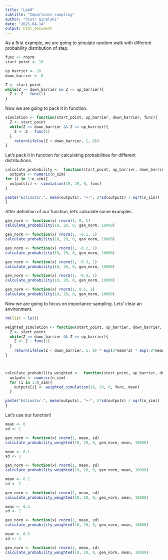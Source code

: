 ```yaml
---
title: "Lab9"
subtitle: "Importance sampling"
author: "Piotr Ginalski"
date: "2025-04-14"
output: html_document
---
```


As a first example, we are going to simulate random walk with different probability distribution of step.

```r
func <- rnorm
start_point <- 10

up_barrier <- 20
down_barrier <- 0

Z <- start_point
while(Z >= down_barrier && Z <= up_barrier){
  Z <- Z - func(1)
}
```

Now we are going to pack it in function.

```r
simulation <- function(start_point, up_barrier, down_barrier, func){
  Z <- start_point
  while(Z >= down_barrier && Z <= up_barrier){
    Z <- Z - func(1)
  }
    return(ifelse(Z < down_barrier, 1, 0))
}
```

Let's pack it in function for calculating probabilities for different distributions.

```r
calculate_probability <-  function(start_point, up_barrier, down_barrier, func, n_sim){
  outputs <- numeric(n_sim)
for (i in 1:n_sim){
  outputs[i] <- simulation(10, 20, 0, func)
}

paste("Estimator:", mean(outputs), "+-", 2*sd(outputs) / sqrt(n_sim))
}
```

After definition of our function, let's calculate some examples.

```r
gen_norm <- function(x) rnorm(1, 0, 1)
calculate_probability(10, 20, 0, gen_norm, 10000)
```

```r
gen_norm <- function(x) rnorm(1, -0.1, 1)
calculate_probability(10, 20, 0, gen_norm, 10000)
```

```r
gen_norm <- function(x) rnorm(1, -0.2, 1)
calculate_probability(10, 20, 0, gen_norm, 10000)
```

```r
gen_norm <- function(x) rnorm(1, -0.3, 1)
calculate_probability(10, 20, 0, gen_norm, 10000)
```

```r
gen_norm <- function(x) rnorm(1, -0.4, 1)
calculate_probability(10, 20, 0, gen_norm, 10000)
```

```r
gen_norm <- function(x) rnorm(1, 0.5, 1)
calculate_probability(10, 20, 0, gen_norm, 10000)
```

Now we are going to focus on importance sampling. Lets' clear an environment.

```r
rm(list = ls())
```

```r


weighted_simulation <- function(start_point, up_barrier, down_barrier, func, mean){
  Z <- start_point
  while(Z >= down_barrier && Z <= up_barrier){
    Z <- Z - func(1)
  }
    return(ifelse(Z < down_barrier, 1, 0) * exp(2*mean*Z) * exp(-2*mean*start_point))
}



calculate_probability_weighted <-  function(start_point, up_barrier, down_barrier, func, mean, n_sim){
  outputs <- numeric(n_sim)
  for (i in 1:n_sim){
    outputs[i] <- weighted_simulation(10, 20, 0, func, mean)
  }

paste("Estimator:", mean(outputs), "+-", 2*sd(outputs) / sqrt(n_sim))
}
```

Let's use our function!

```r
mean <- 0
sd <- 1

gen_norm <- function(x) rnorm(1, mean, sd)
calculate_probability_weighted(10, 20, 0, gen_norm, mean, 10000)
```


```r
mean <- 0.1
sd <- 1

gen_norm <- function(x) rnorm(1, mean, sd)
calculate_probability_weighted(10, 20, 0, gen_norm, mean, 10000)
```


```r
mean <- 0.2
sd <- 1

gen_norm <- function(x) rnorm(1, mean, sd)
calculate_probability_weighted(10, 20, 0, gen_norm, mean, 10000)
```

```r
mean <- 0.3
sd <- 1

gen_norm <- function(x) rnorm(1, mean, sd)
calculate_probability_weighted(10, 20, 0, gen_norm, mean, 10000)
```

```r
mean <- 0.5
sd <- 1

gen_norm <- function(x) rnorm(1, mean, sd)
calculate_probability_weighted(10, 20, 0, gen_norm, mean, 10000)
```